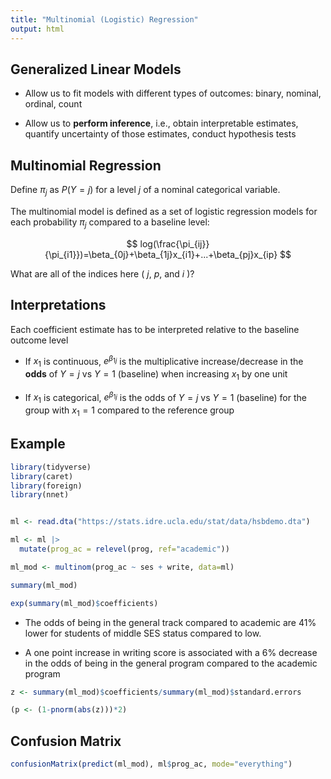 ```yaml
---
title: "Multinomial (Logistic) Regression"
output: html
---
```


## Generalized Linear Models

-   Allow us to fit models with different types of outcomes: binary, nominal, ordinal, count

-   Allow us to **perform inference**, i.e., obtain interpretable estimates, quantify uncertainty of those estimates, conduct hypothesis tests

## Multinomial Regression

Define $\pi_j$ as $P(Y=j)$ for a level $j$ of a nominal categorical variable.

The multinomial model is defined as a set of logistic regression models for each probability $\pi_j$ compared to a baseline level:

$$
log(\frac{\pi_{ij}}{\pi_{i1}})=\beta_{0j}+\beta_{1j}x_{i1}+...+\beta_{pj}x_{ip}
$$

What are all of the indices here ( $j$, $p$, and $i$ )?

## Interpretations

Each coefficient estimate has to be interpreted relative to the baseline outcome level

-   If $x_1$ is continuous, $e^{\beta_{1j}}$ is the multiplicative increase/decrease in the **odds** of $Y=j$ vs $Y=1$ (baseline) when increasing $x_1$ by one unit

-   If $x_1$ is categorical, $e^{\beta_{1j}}$ is the odds of $Y=j$ vs $Y=1$ (baseline) for the group with $x_1=1$ compared to the reference group

## Example

```r
library(tidyverse)
library(caret)
library(foreign)
library(nnet)


ml <- read.dta("https://stats.idre.ucla.edu/stat/data/hsbdemo.dta")

ml <- ml |>
  mutate(prog_ac = relevel(prog, ref="academic"))

ml_mod <- multinom(prog_ac ~ ses + write, data=ml)

summary(ml_mod)

exp(summary(ml_mod)$coefficients)
```

-   The odds of being in the general track compared to academic are 41% lower for students of middle SES status compared to low.

-   A one point increase in writing score is associated with a 6% decrease in the odds of being in the general program compared to the academic program

```r
z <- summary(ml_mod)$coefficients/summary(ml_mod)$standard.errors

(p <- (1-pnorm(abs(z)))*2)
```

## Confusion Matrix

```r
confusionMatrix(predict(ml_mod), ml$prog_ac, mode="everything")
```

## 
